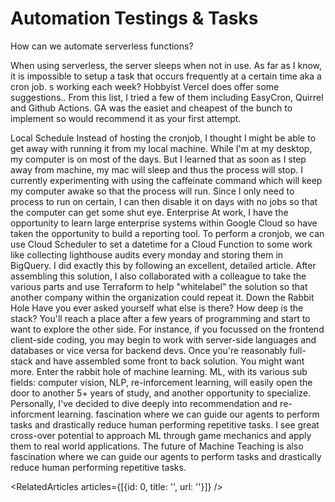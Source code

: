 
<Meta title="menu/missions/cronjob" />

# Automation Testings & Tasks

<Subtitle>How can we automate serverless functions?</Subtitle>

<Paragraph>
When using serverless, the server sleeps when not in use. As far as I know, it is impossible to setup a task that occurs frequently at a certain time aka a cron job. s working each week?
</Paragraph>
<SubHeadline>Hobbyist</SubHeadline>
<Paragraph>
Vercel does offer <Link url="https://vercel.com/docs/solutions/cron-jobs">some suggestions.</Link>. From this list, I tried a few of them including EasyCron, Quirrel and Github Actions. GA was the easiet and cheapest of the bunch to implement so would recommend it as your first attempt. 
</Paragraph>


<SubHeadline>Local Schedule</SubHeadline>
<Paragraph>
Instead of hosting the cronjob, I thought I might be able to get away with running it from my local machine. While I'm at my desktop, my computer is on most of the days. But I learned that as soon as I step away from machine, my mac will sleep and thus the process will stop.
</Paragraph>
<Paragraph>
I currently experimenting with using the <Link url="https://www.howtogeek.com/245683/how-to-prevent-your-mac-from-sleeping-with-no-additional-software/">caffeinate command</Link> which will keep my computer awake so that the process will run. Since I only need to process to run on certain, I can then disable it on days with no jobs so that the computer can get some shut eye. 
</Paragraph>
<SubHeadline>Enterprise</SubHeadline>
<Paragraph>
At work, I have the opportunity to learn large enterprise systems within Google Cloud so have taken the opportunity to build a reporting tool.
</Paragraph>
<Paragraph>
To perform a cronjob, we can use Cloud Scheduler to set a datetime for a Cloud Function to some work like collecting lighthouse audits every monday and storing them in BigQuery. I did exactly this by following an excellent, detailed <Link url="https://www.simoahava.com/google-cloud/lighthouse-bigquery-google-cloud-platform/">article</Link>. 
</Paragraph>
<Paragraph>
After assembling this solution, I also collaborated with a colleague to take the various parts and use <Link url='https://cloud.google.com/docs/terraform'>Terraform</Link> to help "whitelabel" the solution so that another company within the organization could repeat it.
</Paragraph>
<SubHeadline>Down the Rabbit Hole</SubHeadline>
<Paragraph>
Have you ever asked yourself what else is there? How deep is the stack? You'll reach a place after a few years of programming and start to want to explore the other side. For instance, if you focussed on the frontend client-side coding, you may begin to work with server-side languages and databases or vice versa for backend devs. 
Once you're reasonably full-stack and have assembled some front to back solution. You might want more. 
</Paragraph>
<Paragraph>
Enter the rabbit hole of machine learning. ML, with its various sub fields: computer vision, NLP, re-inforcement learning, will easily open the door to another 5+ years of study, and another opportunity to specialize. Personally, I've decided to dive deeply into recommendation and re-inforcment learning. 
fascination where we can guide our agents to perform tasks and drastically reduce human performing repetitive tasks.
</Paragraph>
<Paragraph>
I see great cross-over potential to approach ML through game mechanics and apply them to real world applications. The future of Machine Teaching is also fascination where we can guide our agents to perform tasks and drastically reduce human performing repetitive tasks.
</Paragraph>

<RelatedArticles articles={[{id: 0, title: '', url: ''}]} />